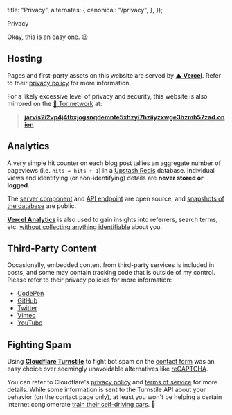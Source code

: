 
  title: "Privacy",
  alternates: {
    canonical: "/privacy",
  },
});

<PageTitle canonical="/privacy">Privacy</PageTitle>

Okay, this is an easy one. 😉

## Hosting

Pages and first-party assets on this website are served by [**▲ Vercel**](https://vercel.com/). Refer to their [privacy policy](https://vercel.com/legal/privacy-policy) for more information.

For a likely excessive level of privacy and security, this website is also mirrored on the [🧅 Tor network](https://www.torproject.org/) at:

> [**jarvis2i2vp4j4tbxjogsnqdemnte5xhzyi7hziiyzxwge3hzmh57zad.onion**](http://jarvis2i2vp4j4tbxjogsnqdemnte5xhzyi7hziiyzxwge3hzmh57zad.onion/)

## Analytics

A very simple hit counter on each blog post tallies an aggregate number of pageviews (i.e. `hits = hits + 1`) in a [Upstash Redis](https://upstash.com/) database. Individual views and identifying (or non-identifying) details are **never stored or logged**.

The [server component](https://github.com/jakejarvis/jarv.is/blob/main/app/notes/%5Bslug%5D/counter.tsx) and [API endpoint](https://github.com/jakejarvis/jarv.is/blob/main/app/api/hits/route.ts) are open source, and [snapshots of the database](https://github.com/jakejarvis/website-stats) are public.

[**Vercel Analytics**](https://vercel.com/docs/analytics) is also used to gain insights into referrers, search terms, etc. [without collecting anything identifiable](https://vercel.com/docs/analytics/privacy-policy) about you.

## Third-Party Content

Occasionally, embedded content from third-party services is included in posts, and some may contain tracking code that is outside of my control. Please refer to their privacy policies for more information:

- [CodePen](https://blog.codepen.io/documentation/privacy/)
- [GitHub](https://docs.github.com/en/github/site-policy/github-privacy-statement)
- [Twitter](https://twitter.com/en/privacy)
- [Vimeo](https://vimeo.com/privacy)
- [YouTube](https://policies.google.com/privacy)

## Fighting Spam

Using [**Cloudflare Turnstile**](https://www.cloudflare.com/products/turnstile/) to fight bot spam on the [contact form](/contact) was an easy choice over seemingly unavoidable alternatives like [reCAPTCHA](https://developers.google.com/recaptcha/).

You can refer to Cloudflare's [privacy policy](https://www.cloudflare.com/privacypolicy/) and [terms of service](https://www.cloudflare.com/website-terms/) for more details. While some information is sent to the Turnstile API about your behavior (on the contact page only), at least you won't be helping a certain internet conglomerate [train their self-driving cars](https://blog.cloudflare.com/moving-from-recaptcha-to-hcaptcha/). 🚗
